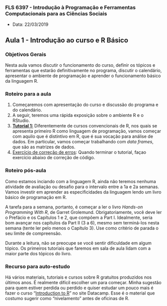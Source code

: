 
###  FLS 6397 - Introdução à Programação e Ferramentas Computacionais para as Ciências Sociais

- Data: 22/03/2019

## Aula 1 - Introdução ao curso e R Básico

### Objetivos Gerais

Nesta aula vamos discutir o funcionamento do curso, definir os tópicos e ferramentas que estarão definitivamente no programa, discutir o calendário, apresentar o ambiente de programação e aprender o funcionamento básico da linguagem R.

### Roteiro para a aula

1. Começaremos com apresentação do curso e discussão do programa e do calendário.
2. A seguir, teremos uma rápida exposição sobre o ambiente R e o RStudio.
3. **[Tutorial 1:](https://jonnyphillips.github.io/FLS6397_2019/tutorials/tutorial01.html)** Diferentemente de cursos convencionais de R, nos quais se apresenta primeiro R como linguagem de programação, vamos começar com aquilo que é distintivo em R, que é sua vocação para análise de dados. Em particular, vamos começar trabalhando com _data frames_, que são as matrizes de dados.
4. [Exercício de correção de erros](https://jonnyphillips.github.io/FLS6397_2019/activities/fixthecode1.html): Quando terminar o tutorial, façao exercício abaixo de correção de código.

### Roteiro pós-aula

Como estamos inciando com a linguagem R, ainda não teremos nenhuma atividade de avaliação ou desafio para o intervalo entre a 1a e 2a semanas. Vamos investir em aprender as especificidades da linguagem lendo um livro básico de programação em R.

A tarefa para a semana, portanto, é começar a ler o livro _Hands-on Programming With R_, de Garret Grolemund. Obrigatoriamente, você deve ler o Prefácio e os Capítulos 1 e 2, que compõem a Part I. Idealmente, seria bom avançar nos capítulos da Part II (3 a 6), mesmo sem terminá-los nesta semana (tente ler pelo menos o Capítulo 3). Use como critério de parada o seu limite de compreensão. 

Durante a leitura, não se preocupe se você sentir dificuldade em algum tópico. Os primeiros tutoriais que faremos em sala de aula lidam com a maior parte dos tópicos do livro.

### Recurso para auto-estudo

Há vários materiais, tutoriais e cursos sobre R gratuitos produzidos nos últimos anos. É realmente difícil escolher um para começar. Minha sugestão para quem estiver perdida ou perdido e quiser estudar um pouco mais é fazer o curso "[Introduction to R](https://www.datacamp.com/courses/free-introduction-to-r)" no site Datacamp. Esse é o material que costumo sugerir como "nivelamento" antes de oficinas de R.
